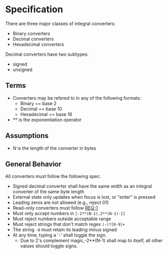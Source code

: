 
<Meta title="Converters/SignedDecimalConverter/Docs" />

<style>{`
  .subheading {
    --mediumdark: '#999999';
    font-weight: 900;
    font-size: 13px;
    color: #999;
    letter-spacing: 6px;
    line-height: 24px;
    text-transform: uppercase;
    margin-bottom: 12px;
    margin-top: 40px;
  }

  .link-list {
    display: grid;
    grid-template-columns: 1fr;
    grid-template-rows: 1fr 1fr;
    row-gap: 10px;
  }

  @media (min-width: 620px) {
    .link-list {
      row-gap: 20px;
      column-gap: 20px;
      grid-template-columns: 1fr 1fr;
    }
  }

  @media all and (-ms-high-contrast:none) {
  .link-list {
      display: -ms-grid;
      -ms-grid-columns: 1fr 1fr;
      -ms-grid-rows: 1fr 1fr;
    }
  }

  .link-item {
    display: block;
    padding: 20px 30px 20px 15px;
    border: 1px solid #00000010;
    border-radius: 5px;
    transition: background 150ms ease-out, border 150ms ease-out, transform 150ms ease-out;
    color: #333333;
    display: flex;
    align-items: flex-start;
  }

  .link-item:hover {
    border-color: #1EA7FD50;
    transform: translate3d(0, -3px, 0);
    box-shadow: rgba(0, 0, 0, 0.08) 0 3px 10px 0;
  }

  .link-item:active {
    border-color: #1EA7FD;
    transform: translate3d(0, 0, 0);
  }

  .link-item strong {
    font-weight: 700;
    display: block;
    margin-bottom: 2px;
  }
  
  .link-item img {
    height: 40px;
    width: 40px;
    margin-right: 15px;
    flex: none;
  }

  .link-item span {
    font-size: 14px;
    line-height: 20px;
  }

  .tip {
    display: inline-block;
    border-radius: 1em;
    font-size: 11px;
    line-height: 12px;
    font-weight: 700;
    background: #E7FDD8;
    color: #66BF3C;
    padding: 4px 12px;
    margin-right: 10px;
    vertical-align: top;
  }

  .tip-wrapper {
    font-size: 13px;
    line-height: 20px;
    margin-top: 40px;
    margin-bottom: 40px;
  }

  .tip-wrapper code {
    font-size: 12px;
    display: inline-block;
  }

  
`}</style>

# Specification
There are three major classes of integral converters:
* Binary converters
* Decimal converters
* Hexadecimal converters

Decimal converters have two subtypes:
* signed
* unsigned

## Terms
* Converters may be refered to in any of the following formats:
  * Binary == base 2
  * Decimal == base 10
  * Hexadecimal == base 16
* \*\* is the exponentiation operator

## Assumptions
* *N* is the length of the converter in bytes


## General Behavior
All converters must follow the following spec:
* Signed decimal converter shall have the same width as an integral converter of the same byte length
* External state only updates when focus is lost, or "enter" is pressed
* Leading zeros are not allowed (e.g., reject 01)
* Read-only converters must follow [REQ-1](https://gitlab.com/pep10/pepsuite/-/requirements_management/requirements)
* Must only accept numbers in `[-2**(N-1),2**(N-1)-1]`
* Must reject numbers outside acceptable range
* Must reject strings that don't match regex `(-)?[0-9]+`
* The string `-0` must retain its leading minus signed
* At any time, typing a '-' shall toggle the sign.
  * Due to 2's complement magic,-2**(N-1) shall map to itself, all other values should toggle signs.